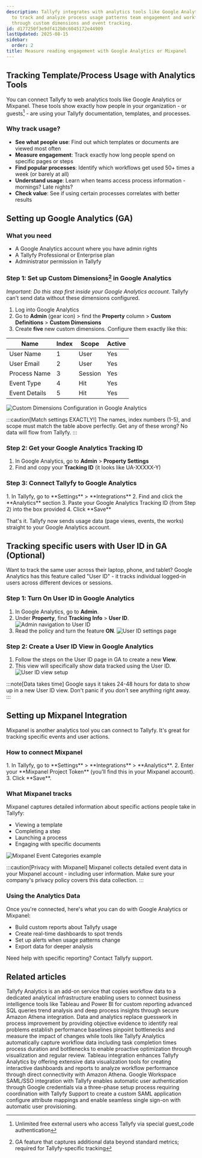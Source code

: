 ```yaml
---
description: Tallyfy integrates with analytics tools like Google Analytics and Mixpanel
  to track and analyze process usage patterns team engagement and workflow performance
  through custom dimensions and event tracking.
id: d177250f3e9df412b0c6045172e44909
lastUpdated: 2025-08-15
sidebar:
  order: 2
title: Measure reading engagement with Google Analytics or Mixpanel
---
```



## Tracking Template/Process Usage with Analytics Tools

You can connect Tallyfy to web analytics tools like Google Analytics or Mixpanel. These tools show exactly how people in your organization - or guests[^1] - are using your Tallyfy documentation, templates, and processes.

### Why track usage?

- **See what people use**: Find out which templates or documents are viewed most often
- **Measure engagement**: Track exactly how long people spend on specific pages or steps
- **Find popular processes**: Identify which workflows get used 50+ times a week (or barely at all)
- **Understand usage**: Learn when teams access process information - mornings? Late nights?
- **Check value**: See if using certain processes correlates with better results

## Setting up Google Analytics (GA)

### What you need

- A Google Analytics account where you have admin rights
- A Tallyfy Professional or Enterprise plan
- Administrator permission in Tallyfy

### Step 1: Set up Custom Dimensions[^2] in Google Analytics

*Important: Do this step first inside your Google Analytics account.* Tallyfy can't send data without these dimensions configured.

1. Log into Google Analytics
2. Go to **Admin** (gear icon) > find the **Property** column > **Custom Definitions** > **Custom Dimensions**
3. Create **five** new custom dimensions. Configure them exactly like this:

| Name          | Index | Scope   | Active |
|---------------|-------|---------|--------|
| User Name     | 1     | User    | Yes    |
| User Email    | 2     | User    | Yes    |
| Process Name  | 3     | Session | Yes    |
| Event Type    | 4     | Hit     | Yes    |
| Event Details | 5     | Hit     | Yes    |

![Custom Dimensions Configuration in Google Analytics](https://screenshots.tallyfy.com/file-z6yfQpYc2p.png)

:::caution[Match settings EXACTLY!]
The names, index numbers (1-5), and scope must match the table above perfectly. Get any of these wrong? No data will flow from Tallyfy.
:::

### Step 2: Get your Google Analytics Tracking ID

1. In Google Analytics, go to **Admin** > **Property Settings**
2. Find and copy your **Tracking ID** (it looks like UA-XXXXX-Y)

### Step 3: Connect Tallyfy to Google Analytics

<Steps>
1. In Tallyfy, go to **Settings** > **Integrations**
2. Find and click the **Analytics** section
3. Paste your Google Analytics Tracking ID (from Step 2) into the box provided
4. Click **Save**
</Steps>

That's it. Tallyfy now sends usage data (page views, events, the works) straight to your Google Analytics account.

## Tracking specific users with User ID in GA (Optional)

Want to track the same user across their laptop, phone, and tablet? Google Analytics has this feature called "User ID" - it tracks individual logged-in users across different devices or sessions.

### Step 1: Turn On User ID in Google Analytics

1. In Google Analytics, go to **Admin**.
2. Under **Property**, find **Tracking Info** > **User ID**.
   ![Admin navigation to User ID](https://screenshots.tallyfy.com/file-22ItrMHbDh.png)
3. Read the policy and turn the feature **ON**.
   ![User ID settings page](https://screenshots.tallyfy.com/file-rKqFJRFFom.png)

### Step 2: Create a User ID View in Google Analytics

1. Follow the steps on the User ID page in GA to create a new **View**.
2. This view will specifically show data tracked using the User ID.
   ![User ID view setup](https://screenshots.tallyfy.com/file-jnmcCbtx8O.png)

:::note[Data takes time]
Google says it takes 24-48 hours for data to show up in a new User ID view. Don't panic if you don't see anything right away.
:::

## Setting up Mixpanel Integration

Mixpanel is another analytics tool you can connect to Tallyfy. It's great for tracking specific events and user actions.

### How to connect Mixpanel

<Steps>
1. In Tallyfy, go to **Settings** > **Integrations** > **Analytics**.
2. Enter your **Mixpanel Project Token** (you'll find this in your Mixpanel account).
3. Click **Save**.
</Steps>

### What Mixpanel tracks

Mixpanel captures detailed information about specific actions people take in Tallyfy:
- Viewing a template
- Completing a step
- Launching a process
- Engaging with specific documents

![Mixpanel Event Categories example](https://screenshots.tallyfy.com/file-lfm4qkBjDC.png)

:::caution[Privacy with Mixpanel]
Mixpanel collects detailed event data in your Mixpanel account - including user information. Make sure your company's privacy policy covers this data collection.
:::

### Using the Analytics Data

Once you're connected, here's what you can do with Google Analytics or Mixpanel:
- Build custom reports about Tallyfy usage
- Create real-time dashboards to spot trends
- Set up alerts when usage patterns change
- Export data for deeper analysis

Need help with specific reporting? Contact Tallyfy support.



[^1]: Unlimited free external users who access Tallyfy via special guest_code authentication
[^2]: GA feature that captures additional data beyond standard metrics; required for Tallyfy-specific tracking

## Related articles
<CardGrid>
<LinkTitleCard header="<b>Integrations > Tallyfy Analytics</b>" href="/products/pro/integrations/analytics/" > Tallyfy Analytics is an add-on service that copies workflow data to a dedicated analytical infrastructure enabling users to connect business intelligence tools like Tableau and Power BI for custom reporting advanced SQL queries trend analysis and deep process insights through secure Amazon Athena integration. </LinkTitleCard>
<LinkTitleCard header="<b>Process Improvement > Gather data and use Tallyfy Analytics</b>" href="/products/pro/tutorials/how-to/process-improvement/gathering-data-and-using-tallyfy-analytics-for-insights/" > Data and analytics replace guesswork in process improvement by providing objective evidence to identify real problems establish performance baselines pinpoint bottlenecks and measure the impact of changes while tools like Tallyfy Analytics automatically capture workflow data including task completion times process duration and bottlenecks to enable proactive optimization through visualization and regular review. </LinkTitleCard>
<LinkTitleCard header="<b>Analytics > Tableau</b>" href="/products/pro/integrations/analytics/tableau/" > Tableau integration enhances Tallyfy Analytics by offering extensive data visualization tools for creating interactive dashboards and reports to analyze workflow performance through direct connectivity with Amazon Athena. </LinkTitleCard>
<LinkTitleCard header="<b>Authentication > Integrate Google Workspace</b>" href="/products/pro/integrations/authentication/how-to-integrate-google-suite-samlsso-with-tallyfy/" > Google Workspace SAML/SSO integration with Tallyfy enables automatic user authentication through Google credentials via a three-phase setup process requiring coordination with Tallyfy Support to create a custom SAML application configure attribute mappings and enable seamless single sign-on with automatic user provisioning. </LinkTitleCard>
</CardGrid>